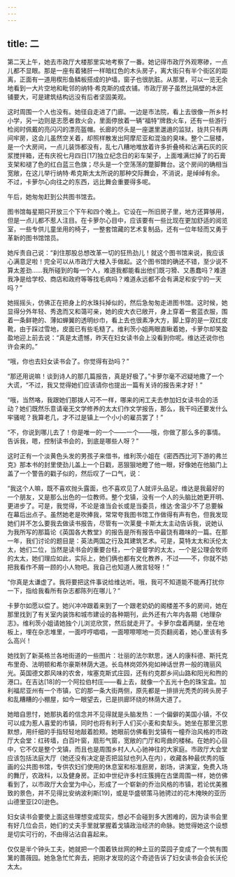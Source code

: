 ```yaml
---
---
---
```

title: 二
---




第二天上午，她去市政厅大楼那里实地考察了一番。她记得市政厅外观寒碜，一点儿都不显眼。那是一座有着猪肝一样暗红色的木头房子，离大街只有半个街区的距离，正面有一道用楔形鱼鳞板搭成的护墙，窗子也很肮脏。从那里，可以一览无余地看到一大片空地和毗邻的纳特·希克斯的成衣铺。市政厅房子虽然比隔壁的木匠铺要大，可是建筑结构远没有后者坚固美观。

这时周围一个人也没有。她径自走进了门廊。一边是市法院，看上去很像一所乡村小学，另一边则是志愿者救火会，里面停放着一辆“福特”牌救火车，还有一些游行检阅时佩戴的亮闪闪的漂亮盔帽。长廊的尽头是一座邋里邋遢的监狱，拢共只有两间牢房，这会儿虽然空关着，却照样散发出阿摩尼亚和混浊的臭味。整个二层楼，是一个大房间，一点儿装饰都没有，乱七八糟地堆放着许多折叠椅和沾满石灰的灰浆搅拌箱，还有庆祝七月四日[17]独立纪念日的彩车架子，上面堆满烂掉了的石膏支架和褪了色的红白蓝三色旗；尽头是一个空荡荡的蹩脚舞台。这个房间的确相当宽敞，在这儿举行纳特·希克斯太太所说的那种交际舞会，不消说，是绰绰有余。不过，卡萝尔心向往之的东西，远比舞会重要得多呢。

午后，她匆匆赶到公共图书馆去。

图书馆每星期只开放三个下午和四个晚上。它设在一所旧房子里，地方还算够用，但是一点儿都不惹人注目。在卡萝尔心目中，应该要有一些比现在更加舒适的阅览室，一些专供儿童坐用的椅子，一整套馆藏的艺术复制品，还有一位年轻而又勇于革新的图书馆馆员。

她斥责自己说：“刹住那股总想改革一切的狂热劲儿！就这个图书馆来说，我应该心满意足啦！完全可以从市政厅大楼入手做起。这个图书馆的确还不错，至少说不算太差劲……我所碰到的每一个人，难道我都能看出他们既刁猾、又愚蠢吗？难道我净是给学校、商店和政府等等找毛病吗？难道永远都不会有满足和安宁的一天吗？”

她摇摇头，仿佛正在把身上的水珠抖掉似的，然后急匆匆走进图书馆。这时候，她显得分外年轻、秀逸而又和蔼可亲，她的皮大衣已敞开，身上穿着一套蓝衣服，围着一条鲜艳的、薄如蝉翼的透明纱巾，看上去也很素净大方，脚上穿的是一双红皮靴，由于踩过雪地，皮面已有些毛糙了。维利茨小姐两眼直瞅着她，卡萝尔却笑盈盈地迎上前去说：“真是太遗憾，昨天在妇女读书会上没看到你呢。维达还说你也许会来的。”

“哦，你也去妇女读书会了。你觉得有劲吗？”

“那还用说嘛！谈到诗人的那几篇报告，真是好极了。”卡萝尔毫不迟疑地撒了一个大谎，“不过，我又觉得她们应该请你也提出一篇有关诗的报告来才好！”

“哦，当然咯，我跟她们那拨人可不一样，哪来的闲工夫去参加妇女读书会的活动？她们既然乐意请毫无文学修养的太太们作文学报告，那么，我干吗还要发什么牢骚呢？我算老几，才不过是镇上一个小小的雇员罢了！”

“不，你说到哪儿去了！你是唯一的一个——一个——哦，你做了那么多的事情。告诉我，嗯，控制读书会的，到底是哪些人呀？”

这时正有一个淡黄色头发的男孩子来借书，维利茨小姐在《密西西比河下游的弗兰克》那本书的封里使劲儿盖上一个日戳，恶狠狠地瞪了他一眼，好像她在他脑门上盖了一个警告的戳子似的，然后叹了一口气，说：

“我这个人嘛，既不喜欢抛头露面，也不喜欢见了人就评头品足。维达是我最好的一个朋友，又是那么出色的一位教师。整个戈镇，没有一个人的头脑比她更开明、更进步了。可是，我觉得，不论是谁当会长或是当委员，维达·舍温少不了总要躲在幕后出点子。虽然她老是吹捧我，常常夸我图书馆工作做得有声有色，但我发现她们并不怎么要我去做读书报告，尽管有一次莱曼·卡斯太太主动告诉我，说她认为我所写的那篇论《英国各大教堂》的报告是所有报告中最饶有趣味的一篇。在那一年，我们讨论的题目是：英法两国之行及其建筑艺术。可是，莫特太太和沃伦太太，她们二位，当然是读书会的重要台柱，一个是督学的太太，一个是公理会牧师的太太，她们理应如此，实际上，她们俩也都有文化教养，不过——不，你就不妨把我看作不屑一顾的小人物吧。我自己也知道人微言轻呀！”

“你真是太谦虚了。我将要把这件事说给维达听。哦，我可不知道能不能再打扰你一下，指给我看所有杂志都陈列在哪儿？”

卡萝尔如愿以偿了。她兴冲冲跟着来到了一个跟老奶奶的阁楼差不多的房间，她在那里找到了有关室内装饰和城市建设的各种期刊，此外还有六年内各期《地理杂志》。维利茨小姐请她独个儿浏览欣赏，然后就走开了。卡萝尔盘着两腿，坐在地板上，埋在杂志堆里，一面哼哼唱唱，一面嚓嚓嚓地一页页翻阅着，她心里该有多么高兴！

她找到了新英格兰各地街道的一些图片：壮丽的法尔默思，迷人的康科德、斯托克布里奇、法明顿和希尔豪斯林荫大道。长岛林岗郊外宛如神话世界一般的瑰丽风光。英国德文郡风味的农舍，埃塞克斯式庄园，还有约克郡乡间山路和阳光和煦的港口。在吉达[18]的一个阿拉伯村庄——看上去，就像一个五光十色的珠宝盒。加利福尼亚州有一个市镇，它的那一条大街两侧，原先都是一排排光秃秃的砖头房子和乱糟糟的小棚屋，如今一眼望去，已是拱廊环绕的林荫大道了。

她暗自思忖，她那执着的信念并不见得就是头脑发热：一个偏僻的美国小镇，不仅可以成为惹人喜爱的市镇，同时也将有利于人们买小麦和卖犁头。她坐在那里沉思默想，用纤细的手指轻轻地敲着脸颊。她眼前仿佛看到戈镇有一幢乔治风格的市政厅大会堂：红砖墙，白百叶窗，扇形气窗，宽敞的门厅和弯曲的楼梯。在她的心目中，它不仅是整个戈镇，而且也是周围乡村人人心驰神往的大家庭。市政厅大会堂应该包括法庭大厅（她还没有决定是否把监狱也列入在内），收藏各种最优秀的版画的公共图书馆，专供农妇们使用的休息室和标准厨房，剧场，讲演室，免费入场的舞厅，农政科，以及健身房。正如中世纪许多村庄簇拥在古堡周围一样，她仿佛看到了，以市政厅大会堂为中心，形成了一个崭新的乔治风格的市镇，若论优美雅致的景色，并不见得比安纳波利斯[19]，或是华盛顿策马驰骋过的花木掩映的亚历山德里亚[20]逊色。

妇女读书会要使上面这些理想变成现实，想必不会碰到多大困难的，因为读书会里有好几位会员，她们的丈夫手里就掌握着戈镇政治经济的命脉。她觉得她这个设想是切实可行的，不由得沾沾自喜起来。

仅仅是半个钟头工夫，她就把一个围着铁丝网的种土豆的菜园子变成了一个筑有围篱的蔷薇园。她急急忙忙奔去，把刚才发现的这个奇迹告诉了妇女读书会会长沃伦太太。